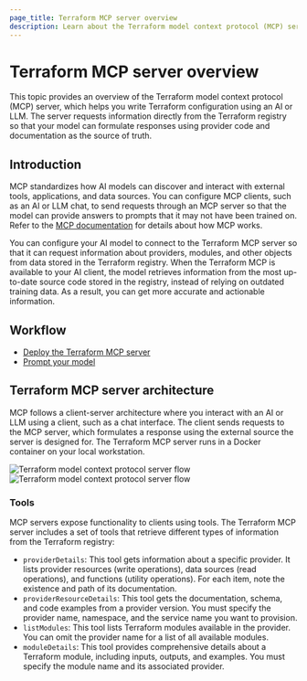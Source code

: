 ```yaml
---
page_title: Terraform MCP server overview
description: Learn about the Terraform model context protocol (MCP) server and how it can help you write Terraform configuration using AI.
---
```


# Terraform MCP server overview

This topic provides an overview of the Terraform model context protocol (MCP) server, which helps you write Terraform configuration using an AI or LLM. The server requests information directly from the Terraform registry so that your model can formulate responses using provider code and documentation as the source of truth. 

## Introduction

MCP standardizes how AI models can discover and interact with external tools, applications, and data sources. You can configure MCP clients, such as an AI or LLM chat, to send requests through an MCP server so that the model can provide answers to prompts that it may not have been trained on. Refer to the [MCP documentation](https://modelcontextprotocol.io/introduction) for details about how MCP works. 

You can configure your AI model to connect to the Terraform MCP server so that it can request information about providers, modules, and other objects from data stored in the Terraform registry. When the Terraform MCP is available to your AI client, the model retrieves information from the most up-to-date source code stored in the registry, instead of relying on outdated training data. As a result, you can get more accurate and actionable information. 

## Workflow

- [Deploy the Terraform MCP server](/terraform/docs/tools/mcp-server/deploy)
- [Prompt your model](/terraform//docs/tools/mcp-server/prompt)

## Terraform MCP server architecture

MCP follows a client-server architecture where you interact with an AI or LLM using a client, such as a chat interface. The client sends requests to the MCP server, which formulates a response using the external source the server is designed for. The Terraform MCP server runs in a Docker container on your local workstation. 

![Terraform model context protocol server flow](/img/docs/terraform-mcp-server-flow-lt.png#light-theme-only)
![Terraform model context protocol server flow](/img/docs/terraform-mcp-server-flow-dk.png#dark-theme-only)

### Tools

MCP servers expose functionality to clients using tools. The Terraform MCP server includes a set of tools that retrieve different types of information from the Terraform registry:

- `providerDetails`: This tool gets information about a specific provider. It lists provider resources (write operations), data sources (read operations), and functions (utility operations). For each item, note the existence and path of its documentation. 
- `providerResourceDetails`: This tool gets the documentation, schema, and code examples from a provider version. You must specify the provider name, namespace, and the service name you want to provision.
- `listModules`: This tool lists Terraform modules available in the provider. You can omit the provider name for a list of all available modules.
- `moduleDetails`: This tool provides comprehensive details about a Terraform module, including inputs, outputs, and examples. You must specify the module name and its associated provider.
